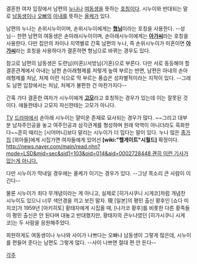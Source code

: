 결혼한 여자 입장에서 남편의 [[누나]]나 [[여동생]]을 뜻하는 [[호칭]]이다. 시누이와 반대되는 말로 [[남동생]]이나 [[오빠]]의 [[아내]]를 뜻하는 [[올케]]가 있다.

남편의 누나는 손위시누이이며, 손위시누이에게는 '''[[형]]님'''이라는 호칭을 사용한다. --성님-- 한편 남편의 여동생은 손아래시누이이며, 손아래시누이에게는 '''[[아가씨]]'''라는 호칭을 사용한다. 다만 집안의 차이나 지역별로 간혹 남편의 누나, 즉 손위시누이가 미혼이면 '''[[아가씨]]'''라는 호칭을 사용하다가 결혼하면 형님으로 바뀌는 경우도 있다.

참고로 남편의 남동생은 도련님(미혼)/서방님(기혼)으로 부른다. 다만 서로 동등해야 할 결혼관계에서 아내는 남편 손아래형제를 저렇게 높여 부르는 반면, 남편은 아내의 손아래형제를 처남, 처제 이런 식으로 막 부르는 풍습은 성차별적이라는 지적이 있다. --그래도 남편 입장에서는 처남, 처제가 불편한 건 마찬가지다--

간혹 가다 결혼한 여자가 시누이에게 '''[[고모]]'''라고 호칭하는 경우가 있는데 이는 잘못된 것이다. 애들한테나 고모지 자신한테는 고모가 아니다.

[[TV]] [[드라마]]에서 손아래 시누이는 얄미운 존재로 묘사되는 경우가 많다. ~~그리고 대부분 남자주인공을 놓고 여주인공과 삼각관계를 형성하며 원래 악역이 아니더라도 흑화한다~~흔히 때리는 [시어머니]보다 말리는 시누이가 더 밉다는 말이 있다. 누나 많은 [[종가]]집 [외아들]에게 시집가면 여자들에게 있어선 '''[wiki:"헬게이트"시월드]''' 확정이다. [[http://news.naver.com/main/read.nhn?mode=LSD&mid=sec&sid1=103&oid=014&aid=0002728448 괜히 이런 기사가 있는게 아니다.]]

다만 시누이가 막내일 경우에는 올케가 이기는 경우가 있다. --그냥 목소리 큰 사람이 이긴다--

물론 시누이가 죄다 무개념이라는 게 아니고, 실제로 [히가시쿠니 시게코]처럼 개념찬 시누이도 있으니 너무 색안경을 끼고 보진 말자. 現 [일본]의 평민 출신 황후인 [쇼다 미치코]가 1959년 [아키히토] 황태자에게 시집올 때, [나가코 황후]를 비롯한 다른 황족들이 평민 출신은 안 된다며 대놓고 반대했지만, 황태자의 큰누나였던 [히가시쿠니 시게코]는 두 사람을 응원해주었다.


희한하게도 여동생이나 누나와 사이가 나쁘다는 오빠나 남동생이 그렇게 많은데, 시누이를 편들어 준다는 남편도 그렇게 많다. --사이 나쁘면 절대 편 안 든다--


[[각주]]
